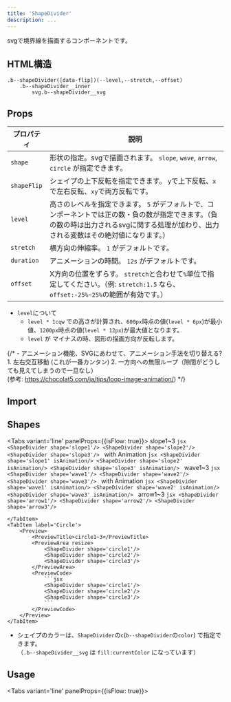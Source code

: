 ```yaml
---
title: 'ShapeDivider'
description: ...
---
```





svgで境界線を描画するコンポーネントです。

## HTML構造

```pug
.b--shapeDivider([data-flip])(--level,--stretch,--offset)
	.b--shapeDivider__inner
		svg.b--shapeDivider__svg
```


## Props

| プロパティ | 説明 |
|---|---|
| `shape` |  形状の指定。svgで描画されます。 `slope`, `wave`, `arrow`, `circle` が指定できます。|
| `shapeFlip` | シェイプの上下反転を指定できます。 `y`で上下反転、`x`で左右反転、`xy`で両方反転です。|
| `level` | 高さのレベルを指定できます。 `5` がデフォルトで、コンポーネントでは正の数・負の数が指定できます。（負の数の時は出力されるsvgに関する処理が加わり、出力される変数はその絶対値になります。）|
| `stretch` | 横方向の伸縮率。 `1` がデフォルトです。 |
| `duration` | アニメーションの時間。 `12s` がデフォルトです。 |
| `offset` | X方向の位置をずらす。 `stretch`と合わせて`%`単位で指定してください。（例: `stretch:1.5` なら、`offset:-25%~25%`の範囲が有効です。） |


- `level`について
	- `level * 1cqw` での高さが計算され、`600px`時点の値(`level * 6px`)が最小値、`1200px`時点の値(`level * 12px`)が最大値となります。
	- `level` が マイナスの時、図形の描画方向が反転します。


{/* - アニメーション機能、SVGにあわせて、アニメーション手法を切り替える?
	1. 左右交互移動 (これが一番カンタン)
	2. 一方向への無限ループ（隙間がどうしても見えてしまうので一旦なし）  
	(参考: https://chocolat5.com/ja/tips/loop-image-animation/) */}


## Import

<ImportCode component='ShapeDivider' />



## Shapes

<Tabs variant='line' panelProps={{isFlow: true}}>
	<TabItem label='Slope'>
		<Preview>
			<PreviewTitle>slope1~3</PreviewTitle>
			<PreviewArea resize>
				<ShapeDivider shape='slope1'/>
				<ShapeDivider shape='slope2'/>
				<ShapeDivider shape='slope3'/>
			</PreviewArea>
			<PreviewCode>
			```jsx
			<ShapeDivider shape='slope1'/>
			<ShapeDivider shape='slope2'/>
			<ShapeDivider shape='slope3'/>
			```
			</PreviewCode>
		</Preview>
		<Preview>
			<PreviewTitle>with Animation</PreviewTitle>
			<PreviewArea resize>
				<ShapeDivider shape='slope1' isAnimation/>
				<ShapeDivider shape='slope2' isAnimation/>
				<ShapeDivider shape='slope3' isAnimation/>
			</PreviewArea>
			<PreviewCode>
				```jsx
				<ShapeDivider shape='slope1' isAnimation/>
				<ShapeDivider shape='slope2' isAnimation/>
				<ShapeDivider shape='slope3' isAnimation/>
				```
			</PreviewCode>
		</Preview>
	</TabItem>
	<TabItem label='Wave'>
		<Preview>
			<PreviewTitle>wave1~3</PreviewTitle>
			<PreviewArea resize>
				<ShapeDivider shape='wave1'/>
				<ShapeDivider shape='wave2'/>
				<ShapeDivider shape='wave3'/>
			</PreviewArea>
			<PreviewCode>
				```jsx
				<ShapeDivider shape='wave1'/>
				<ShapeDivider shape='wave2'/>
				<ShapeDivider shape='wave3'/>
				```
			</PreviewCode>
		</Preview>
		<Preview>
			<PreviewTitle>with Animation</PreviewTitle>
			<PreviewArea resize>
				<ShapeDivider shape='wave1' isAnimation/>
				<ShapeDivider shape='wave2' isAnimation/>
				<ShapeDivider shape='wave3' isAnimation/>
			</PreviewArea>
			<PreviewCode>
				```jsx
				<ShapeDivider shape='wave1' isAnimation/>
				<ShapeDivider shape='wave2' isAnimation/>
				<ShapeDivider shape='wave3' isAnimation/>
				```
			</PreviewCode>
		</Preview>
	</TabItem>
	<TabItem label='Arrow'>
		<Preview>
			<PreviewTitle>arrow1~3</PreviewTitle>
			<PreviewArea resize>
				<ShapeDivider shape='arrow1'/>
				<ShapeDivider shape='arrow2'/>
				<ShapeDivider shape='arrow3'/>
			</PreviewArea>
			<PreviewCode>
				```jsx
				<ShapeDivider shape='arrow1'/>
				<ShapeDivider shape='arrow2'/>
				<ShapeDivider shape='arrow3'/>
				```
			</PreviewCode>
		</Preview>

	</TabItem>
	<TabItem label='Circle'>
		<Preview>
			<PreviewTitle>circle1~3</PreviewTitle>
			<PreviewArea resize>
				<ShapeDivider shape='circle1'/>
				<ShapeDivider shape='circle2'/>
				<ShapeDivider shape='circle3'/>
			</PreviewArea>
			<PreviewCode>
				```jsx
				<ShapeDivider shape='circle1'/>
				<ShapeDivider shape='circle2'/>
				<ShapeDivider shape='circle3'/>
				```
			</PreviewCode>
		</Preview>
	</TabItem>
</Tabs>

- シェイプのカラーは、`ShapeDivider`の`c`(`b--shapeDivider`の`color`) で指定できます。  
	（`.b--shapeDivider__svg` は `fill:currentColor` になっています）


## Usage

<Tabs variant='line' panelProps={{isFlow: true}}>
	<TabItem label='Slope'>
		<SlopeDemo />
	</TabItem>
	<TabItem label='Wave'>
		<WaveDemo />
	</TabItem>
	<TabItem label='Arrow'>
		<ArrowDemo />
	</TabItem>
	<TabItem label='Circle'>
		<CircleDemo />
	</TabItem>
</Tabs>

